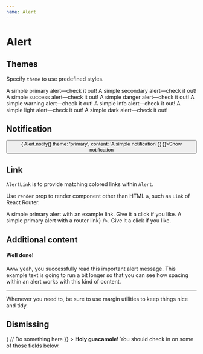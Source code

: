 ```yaml
---
name: Alert
---
```



# Alert

<PropsTable of={Alert} />

## Themes

Specify `theme` to use predefined styles.

<Playground>
  <Alert theme="primary">A simple primary alert—check it out!</Alert>
  <Alert theme="secondary">A simple secondary alert—check it out!</Alert>
  <Alert theme="success">A simple success alert—check it out!</Alert>
  <Alert theme="danger">A simple danger alert—check it out!</Alert>
  <Alert theme="warning">A simple warning alert—check it out!</Alert>
  <Alert theme="info">A simple info alert—check it out!</Alert>
  <Alert theme="light">A simple light alert—check it out!</Alert>
  <Alert theme="dark">A simple dark alert—check it out!</Alert>
</Playground>

## Notification

<Playground>
  <Button onClick={() => { Alert.notify({ theme: 'primary', content: 'A simple notification' }) }}>Show notification</Button>
</Playground>

## Link

`AlertLink` is to provide matching colored links within `Alert`.

Use `render` prop to render component other than HTML `a`, such as `Link` of React Router.

<Playground>
  <Alert theme="primary">
    A simple primary alert with <AlertLink href="javascript:">an example link</AlertLink>. Give it a click if you like.
  </Alert>
  <Alert theme="primary">
    A simple primary alert with <AlertLink render={props => <Link {...props} to="/">a router link</Link>} />. Give it a click if you like.
  </Alert>
</Playground>

## Additional content

<Playground>
  <Alert theme="success">
    <h4>Well done!</h4>
    <p>
      Aww yeah, you successfully read this important alert message. This example
      text is going to run a bit longer so that you can see how spacing within
      an alert works with this kind of content.
    </p>
    <hr />
    <p style={{ marginBottom: 0 }}>
      Whenever you need to, be sure to use margin utilities to keep things nice
      and tidy.
    </p>
  </Alert>
</Playground>

## Dismissing

<Playground>
  <Alert
    dismissible
    theme="warning"
    onDismiss={() => {
      // Do something here
    }}
  >
    <strong>Holy guacamole!</strong> You should check in on some of those fields
    below.
  </Alert>
</Playground>
